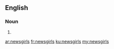 ==English==

===Noun===
{{head|en|plural}}

# {{plural of|newsgirl|lang=en|nocat=1}}

[[ar:newsgirls]]
[[fr:newsgirls]]
[[ku:newsgirls]]
[[my:newsgirls]]